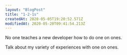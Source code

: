 ```yaml
---
layout: "BlogPost"
title: "1-2-1s"
createdAt: 2020-05-05T19:20:52.571Z
modifiedAt: 2020-05-20T09:41:54.213Z
---
```


No one teaches a new developer how to do one on ones.

Talk about my variety of experiences with one on ones.
